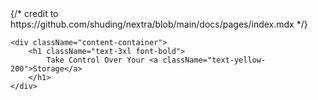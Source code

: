 <div>
    {/* credit to https://github.com/shuding/nextra/blob/main/docs/pages/index.mdx */}
    <style jsx>{`
        .content-container {
            max-width: 90rem;
            padding-left: max(env(safe-area-inset-left),1.5rem);
            padding-right: max(env(safe-area-inset-right),1.5rem);
            margin: 0 auto;
        }
    `}</style>

    <div className="content-container">
        <h1 className="text-3xl font-bold">
            Take Control Over Your <a className="text-yellow-200">Storage</a>
        </h1>
    </div>
</div>
